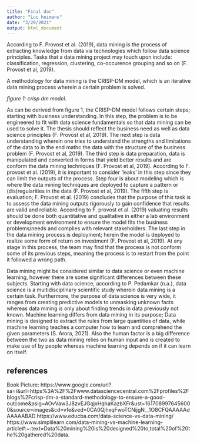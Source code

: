 ```yaml
---
title: "Final doc"
author: "Luc heimans"
date: "3/29/2021"
output: html_document
---
```


According to F. Provost et al. (2019), data mining is the process of extracting knowledge from data via technologies which follow data science principles. Tasks that a data mining project may touch upon include: classification, regression, clustering, co-occurence grouping and so on (F. Provost et al, 2019).

A methodology for data mining is the CRISP-DM model, which is an iterative data mining process wherein a certain problem is solved.

*figure 1: crisp dm model*.

As can be derived from figure 1, the CRISP-DM model follows certain steps; starting with business understanding. In this step, the problem is to be engineered to fit with data science fundamentals so that data mining can be used to solve it. The thesis should reflect the business need as well as data science principles (F. Provost et al, 2019). The next step is data understanding wherein one tries to understand the strengths and limitations of the data to in the end mathc the data with the structure of the business problem (F. Provost et al, 2019). The third step is data preparation, data is manipulated and converted in forms that yield better results and are conform the data mining techniques (F. Provost et al, 2019). According to F. provost et al. (2019), it is important to consider 'leaks' in this step since they can limit the outputs of the process. Step four is about modeling which is where the data mining techniques are deployed to capture a pattern or (dis)regularities in the data (F. Provost et al, 2019). The fifth step is evaluation; F. Provost et al. (2019) concludes that the purpose of this task is to assess the data mining outputs rigorously to gain confidence that results are valid and reliable. According to F. provost et al. (2019) valuating results should be done both quantitative and qualitative in either a lab environment or development environment to ensure the model fits the business problems/needs and complies with relevant stakeholders. The last step in the data mining process is deployment; herein the model is deployed to realize some form of return on investment (F. Provost et al, 2019). At any stage in this process, the team may find that the process is not conform some of its previous steps, meaning the process is to restart from the point it followed a wrong path.

Data mining might be considered similar to data science or even machine learning, however there are some significant differences between these subjects. Starting with data science, according to P. Pedamkar (n.a.), data science is a multidisciplinary scientific study wherein data mining is a certain task. Furthermore, the purpose of data science is very wide, it ranges from creating predictive models to unmasking unknown facts whereas data mining is only about finding trends in data previously not known. Machine learning differs from data mining in its purpose; Data mining is designed to extract the rules from large quantities of data, while machine learning teaches a computer how to learn and comprehend the given parameters (S. Arora, 2021). Also the human factor is a big difference between the two as data mining relies on human input and is created to make use of by people whereas machine learning depends on if it can learn on itself.

## references

Book
Picture: https://www.google.com/url?sa=i&url=https%3A%2F%2Fwww.datasciencecentral.com%2Fprofiles%2Fblogs%2Fcrisp-dm-a-standard-methodology-to-ensure-a-good-outcome&psig=AOvVaw3J8zvEJGqjxHqhaKazbXFr&ust=1617089976456000&source=images&cd=vfe&ved=0CA0QjhxqFwoTCNijgN__1O8CFQAAAAAdAAAAABAD
https://www.educba.com/data-science-vs-data-mining/
https://www.simplilearn.com/data-mining-vs-machine-learning-article#:~:text=Data%20mining%20is%20designed%20to,total%20of%20the%20gathered%20data.
